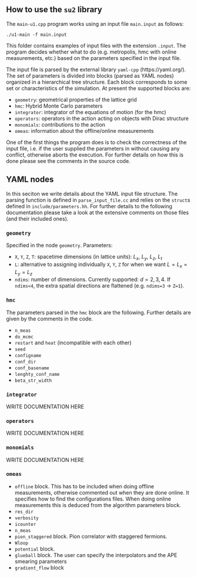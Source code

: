## How to use the `su2` library

The `main-u1.cpp` program works using an input file `main.input` as follows:

```
./u1-main -f main.input
```

This folder contains examples of input files with the extension `.input`.
The program decides whether what to do (e.g. metropolis, hmc with online measurements, etc.) based on the parameters specified in the input file.

The input file is parsed by the external library `yaml-cpp` (https://yaml.org/). The set of parameters is divided into blocks (parsed as YAML nodes) organized in a hierarchical tree structure.
Each block corresponds to some set or characteristics of the simulation. 
At present the supported blocks are:

- `geometry`: geometrical properties of the lattice grid
- `hmc`: Hybrid Monte Carlo parameters
- `integrator`: integrator of the equations of motion (for the hmc)
- `operators`: operators in the action acting on objects with Dirac structure
- `monomials`: contributions to the action
- `omeas`: information about the offline/online measurements

One of the first things the program does is to check the correctness of the input file, i.e. if the user supplied the parameters in without causing any conflict, otherwise aborts the execution. 
For further details on how this is done please see the comments in the source code.


## YAML nodes

In this seciton we write details about the YAML input file structure. 
The parsing function is defined in `parse_input_file.cc` and relies on the `struct`s defined in `include/parameters.hh`. For further details to the following documentation please take a look at the extensive comments on those files (and their included ones).

### `geometry`

Specified in the node `geometry`. Parameters:

- `X`, `Y`, `Z`, `T`: spacetime dimensions (in lattice units): $L_x$, $L_y$, $L_z$, $L_t$
- `L`: alternative to assigning individually `X`, `Y`, `Z` for when we want $L=L_x=L_y=L_z$
- `ndims`: number of dimensions. Currently supported: $d=2,3,4$. 
  If `ndims<4`, the extra spatial directions are flattened (e.g. `ndims=3` $\to$ `Z=1`).

### `hmc`

The parameters parsed in the `hmc` block are the following. Further details are given by the comments in the code.

- `n_meas`
- `do_mcmc`
- `restart` and `heat` (incompatible with each other)
- `seed`
- `configname`
- `conf_dir`
- `conf_basename`
- `lenghty_conf_name`
- `beta_str_width`

### `integrator`

WRITE DOCUMENTATION HERE

### `operators`

WRITE DOCUMENTATION HERE

### `monomials`

WRITE DOCUMENTATION HERE

### `omeas`

- `offline` block. This has to be included when doing offline measurements, otherwise commented out when they are done online. 
  It specifies how to find the configurations files. When doing online measurements this is deduced from the algorithm parameters block.
- `res_dir`
- `verbosity`
- `icounter`
- `n_meas`
- `pion_staggered` block. Pion correlator with staggered fermions.
- `Wloop`
- `potential` block. 
- `glueball` block. The user can specify the interpolators and the APE smearing parameters      
- `gradient_flow` block